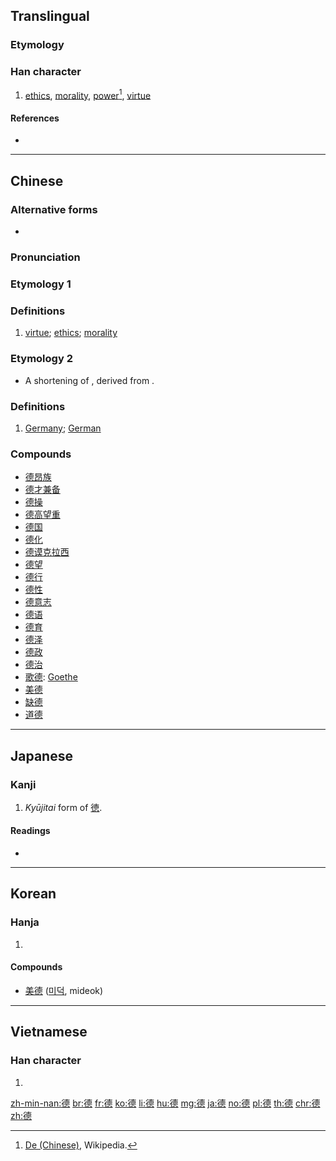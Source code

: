 {{also|徳|惪}}
==Translingual==

===Etymology===
{{rfe|lang=mul}}

===Han character===
{{Han char|rn=60|rad=彳|as=12|sn=15|four=24236|canj=HOJWP|ids=⿰彳⿱⿳十罒一心}}

# [[ethics]], [[morality]], [[power]]<ref name="de_chinese">[[w:De (Chinese)#Meanings|De (Chinese)]], Wikipedia.</ref>, [[virtue]]

====References====
* {{Han ref|kx=0371.080|dkj=10243|dj=0698.040|hdz=20841.170|uh=5FB7|ud=24503|bh=BC77|bd=48247}}
<references />

----

==Chinese==
{{zh-forms}}

===Alternative forms===
* {{zh-l|惪}}

===Pronunciation===
{{zh-pron
|m=dé
|c=dak1
|h=pfs=
|md=
|mn=tek
|w=
|mc=y
|oc=y
|cat=
}}

===Etymology 1===

===Definitions===
{{zh-hanzi}}

# [[virtue]]; [[ethics]]; [[morality]]

===Etymology 2===
* A shortening of {{zh-l|德意志}}, derived from {{etyl|de|zh}} {{m|de|Deutsch}}.

===Definitions===
{{zh-hanzi}}

# [[Germany]]; [[German]]

===Compounds===
* [[德昂族]]
* [[德才兼备]]
* [[德操]]
* [[德高望重]]
* [[德国]]
* [[德化]]
* [[德谟克拉西]]
* [[德望]]
* [[德行]]
* [[德性]]
* [[德意志]]
* [[德语]]
* [[德育]]
* [[德泽]]
* [[德政]]
* [[德治]]
* [[歌德]]: [[Goethe]]
* [[美德]]
* [[缺德]]
* [[道德]]

----

==Japanese==

===Kanji===
{{ja-kanji|grade=|rs=彳12}}

# ''Kyūjitai'' form of [[徳]].

====Readings====
* {{ja-readings|on=[[とく]] (toku)|kun=[[おしえ]] (oshie)}}

----

==Korean==

===Hanja===
{{ko-hanja|hangeul=덕|eumhun=|rv=deok|mr=tŏk|y=tek}}

# {{defn|lang=ko|sort=彳12}}

====Compounds====
* [[美德]] ([[미덕]], mideok)

----

==Vietnamese==

===Han character===
{{vi-hantu|[[đức]]|rs=彳12}}

# {{defn|lang=vi|sort=彳12}}

[[zh-min-nan:德]]
[[br:德]]
[[fr:德]]
[[ko:德]]
[[li:德]]
[[hu:德]]
[[mg:德]]
[[ja:德]]
[[no:德]]
[[pl:德]]
[[th:德]]
[[chr:德]]
[[zh:德]]